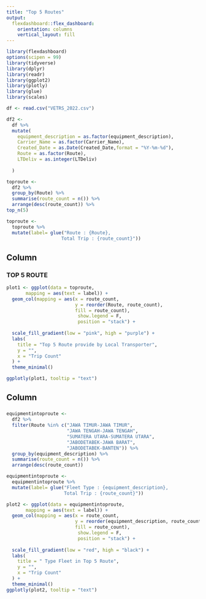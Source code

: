 ---
title: "Top 5 Routes"
output: 
  flexdashboard::flex_dashboard:
    orientation: columns
    vertical_layout: fill
---

```{r setup, include=FALSE}
library(flexdashboard)
options(scipen = 99) 
library(tidyverse) 
library(dplyr) 
library(readr)
library(ggplot2) 
library(plotly) 
library(glue) 
library(scales) 
```

```{r}
df <- read.csv("VETRS_2022.csv")
```
```{r}
df2 <- 
  df %>% 
  mutate(
    equipment_description = as.factor(equipment_description),
    Carrier_Name = as.factor(Carrier_Name),
    Created_Date = as.Date(Created_Date,format = "%Y-%m-%d"),
    Route = as.factor(Route),
    LTDeliv = as.integer(LTDeliv)
    
  )
```
```{r}
toproute <- 
  df2 %>% 
  group_by(Route) %>% 
  summarise(route_count = n()) %>% 
  arrange(desc(route_count)) %>% 
top_n(5)
```
```{r}
toproute <- 
  toproute %>% 
  mutate(label= glue("Route : {Route},
                    Total Trip : {route_count}"))
```


Column 
-----------------------------------------------------------------------

### TOP 5 ROUTE

```{r}
plot1 <- ggplot(data = toproute, 
       mapping = aes(text = label)) + 
  geom_col(mapping = aes(x = route_count, 
                         y = reorder(Route, route_count),
                         fill = route_count),
                          show.legend = F, 
                          position = "stack") +
  
  scale_fill_gradient(low = "pink", high = "purple") +
  labs(
    title = "Top 5 Route provide by Local Transporter",
    y = "",
    x = "Trip Count"
  ) +
  theme_minimal()

ggplotly(plot1, tooltip = "text")
```

Column 
-----------------------------------------------------------------------

### 

```{r}
equipmentintoproute <- 
  df2 %>% 
  filter(Route %in% c("JAWA TIMUR-JAWA TIMUR",
                      "JAWA TENGAH-JAWA TENGAH",
                      "SUMATERA UTARA-SUMATERA UTARA",
                      "JABODETABEK-JAWA BARAT",
                      "JABODETABEK-BANTEN")) %>% 
  group_by(equipment_description) %>% 
  summarise(route_count = n()) %>% 
  arrange(desc(route_count))

equipmentintoproute <- 
  equipmentintoproute %>% 
  mutate(label= glue("Fleet Type : {equipment_description},
                     Total Trip : {route_count}"))

plot2 <- ggplot(data = equipmentintoproute, 
       mapping = aes(text = label)) + 
  geom_col(mapping = aes(x = route_count, 
                         y = reorder(equipment_description, route_count),
                         fill = route_count),
                          show.legend = F, 
                          position = "stack") +
  
  scale_fill_gradient(low = "red", high = "black") +
  labs(
    title = " Type Fleet in Top 5 Route",
    y = "",
    x = "Trip Count"
  ) +
  theme_minimal()
ggplotly(plot2, tooltip = "text")
```




